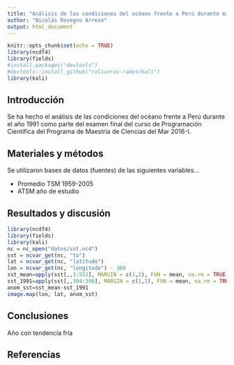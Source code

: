 ```yaml
---
title: "Análisis de las condiciones del océano frente a Perú durante mi primer año de vida"
author: "Nicolás Rovegno Arrese"
output: html_document
---
```


```r
knitr::opts_chunk$set(echo = TRUE)
library(ncdf4)
library(fields)
#install.packages("devtools")
#devtools::install_github("roliveros-ramos/kali")
library(kali)
```

## Introducción
Se ha hecho el análisis de las condiciones del océano frente a Perú durante el año 1991 como parte del examen final del curso de Programación Científica del Programa de Maestría de Ciencias del Mar 2016-I.

## Materiales y métodos
Se utilizaron bases de datos (fuentes) de las siguientes variables...

- Promedio TSM 1959-2005
- ATSM año de estudio

## Resultados y discusión

```r
library(ncdf4)
library(fields)
library(kali)
nc = nc_open("datos/sst.nc4")
sst = ncvar_get(nc, "to")
lat = ncvar_get(nc, "latitude")
lon = ncvar_get(nc, "longitude") - 360
sst_mean=apply(sst[,,1:552], MARGIN = c(1,2), FUN = mean, na.rm = TRUE)
sst_1991=apply(sst[,,384:396], MARGIN = c(1,2), FUN = mean, na.rm = TRUE)
anom_sst=sst_mean-sst_1991
image.map(lon, lat, anom_sst)
```

## Conclusiones
Año con tendencia fría


## Referencias

